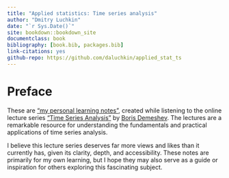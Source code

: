 ```yaml
--- 
title: "Applied statistics: Time series analysis"
author: "Dmitry Luchkin"
date: "`r Sys.Date()`"
site: bookdown::bookdown_site
documentclass: book
bibliography: [book.bib, packages.bib]
link-citations: yes
github-repo: https://github.com/daluchkin/applied_stat_ts
---
```


# Preface {-}

These are ["my personal learning notes"](https://daluchkin.github.io/applied_stat_ts/), created while listening to the online lecture series ["Time Series Analysis"](https://www.youtube.com/@%D0%9F%D1%80%D0%B8%D0%BA%D0%BB%D0%B0%D0%B4%D0%BD%D0%B0%D1%8F%D1%81%D1%82%D0%B0%D1%82%D0%B8%D1%81%D1%82%D0%B8%D0%BA%D0%B0/playlists) by [Boris Demeshev](https://github.com/bdemeshev). The lectures are a remarkable resource for understanding the fundamentals and practical applications of time series analysis.

I believe this lecture series deserves far more views and likes than it currently has, given its clarity, depth, and accessibility. These notes are primarily for my own learning, but I hope they may also serve as a guide or inspiration for others exploring this fascinating subject.
